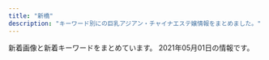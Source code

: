 ```yaml
---
title: "新橋"
description: "キーワード別にの巨乳アジアン・チャイナエステ嬢情報をまとめました。"
---
```


新着画像と新着キーワードをまとめています。
2021年05月01日の情報です。

<DmmAffiliateIns />
<KeywordTable
  shops={
    [
    {
        "keywords": {
            "90": 4,
            "86": 4,
            "87": 4,
            "83": 4,
            "85": 4
        },
        "img_links": [
            "https://minazuki-tokyo.com/wp-content/uploads/2021/02/sm02.png",
            "https://minazuki-tokyo.com/wp-content/uploads/2021/02/koyuri.png",
            "https://minazuki-tokyo.com/wp-content/uploads/2021/02/t03.png",
            "https://minazuki-tokyo.com/wp-content/uploads/2021/02/cam.png",
            "https://minazuki-tokyo.com/wp-content/uploads/2021/02/ayu.png",
            "https://minazuki-tokyo.com/wp-content/uploads/2021/02/top2.png",
            "https://minazuki-tokyo.com/wp-content/uploads/2020/11/photo03.png",
            "https://minazuki-tokyo.com/wp-content/uploads/2020/11/photo02.png",
            "https://minazuki-tokyo.com/wp-content/uploads/2021/02/sm03.png",
            "https://minazuki-tokyo.com/wp-content/uploads/2021/02/t04.png",
            "https://minazuki-tokyo.com/wp-content/uploads/2021/02/yumi.png",
            "https://minazuki-tokyo.com/wp-content/uploads/2021/02/haru.png",
            "https://minazuki-tokyo.com/wp-content/uploads/2021/02/sm01.png",
            "https://minazuki-tokyo.com/wp-content/uploads/2021/02/price.png",
            "https://minazuki-tokyo.com/wp-content/uploads/2021/02/yuyu2.jpg",
            "https://minazuki-tokyo.com/wp-content/uploads/2021/02/t08.png",
            "https://minazuki-tokyo.com/wp-content/uploads/2021/02/t01.png",
            "https://minazuki-tokyo.com/wp-content/uploads/2021/02/yumi.jpg",
            "https://minazuki-tokyo.com/wp-content/uploads/2021/02/ayu.jpg",
            "https://minazuki-tokyo.com/wp-content/uploads/2021/02/haru.jpg",
            "https://minazuki-tokyo.com/wp-content/uploads/2021/02/t02.png",
            "https://minazuki-tokyo.com/wp-content/uploads/2021/02/2-09.png",
            "https://minazuki-tokyo.com/wp-content/uploads/2020/11/photo05.png",
            "https://minazuki-tokyo.com/wp-content/uploads/2020/11/photo01.png",
            "https://minazuki-tokyo.com/wp-content/uploads/2020/11/photo04.png",
            "https://minazuki-tokyo.com/wp-content/uploads/2021/03/top10.png",
            "https://minazuki-tokyo.com/wp-content/uploads/2021/02/koyuri-1.jpg",
            "https://minazuki-tokyo.com/wp-content/uploads/2021/02/top1.png",
            "https://minazuki-tokyo.com/wp-content/uploads/2021/02/yuyu.png",
            "https://minazuki-tokyo.com/wp-content/uploads/2021/02/t07.png",
            "https://minazuki-tokyo.com/wp-content/uploads/2021/02/t05.png",
            "https://minazuki-tokyo.com/wp-content/uploads/2021/02/sm04.png",
            "https://minazuki-tokyo.com/wp-content/uploads/2021/02/t06.png"
        ],
        "name": "\u6c34\u7121\u6708\uff5e\u307f\u306a\u3065\u304d\uff5e",
        "station": "JR\u6d5c\u677e\u753a\u99c5\u5357\u53e3",
        "url": "https://minazuki-tokyo.com/"
    },
    {
        "img_links": [
            "https://static.wixstatic.com/media/c0eb72_026f8703429f4d1a93067d6664ba9e24~mv2.png",
            "https://static.wixstatic.com/media/c0eb72_068fd8e3a6034963bb1dcf1002759294~mv2.png",
            "https://static.wixstatic.com/media/c0eb72_43f5a28bd3004602b64ed4bc3095af0e~mv2.png",
            "https://static.wixstatic.com/media/c0eb72_349ce6f6faed4c09b9ec1e412ba7a370~mv2.jpg",
            "https://static.wixstatic.com/media/c0eb72_9f57c6ba804e4a55805040f7832a3bb9~mv2.png"
        ],
        "station": "JR\u7530\u753a\u99c5\u897f\u53e3",
        "keywords": {},
        "url": "https://www.morinokaori-massage.com/",
        "name": "\u68ee\u306e\u9999"
    },
    {
        "name": "SERA",
        "station": "JR\u6d5c\u677e\u753a\u99c5\u5317\u53e3",
        "url": "https://hamamatsucho-mensesthe.net/",
        "keywords": {
            "E": 8,
            "D": 26,
            "C": 8
        },
        "img_links": [
            "https://hamamatsucho-mensesthe.net/staff/top/yuna-s1.jpg",
            "https://hamamatsucho-mensesthe.net/wp/icon/twitter.png",
            "https://hamamatsucho-mensesthe.net/wp/wp-content/uploads/2020/08/ayaka.jpg",
            "https://hamamatsucho-mensesthe.net/staff/top/mitsuki-s1.jpg",
            "https://hamamatsucho-mensesthe.net/icon/google_plus.png",
            "https://hamamatsucho-mensesthe.net/room/room-l2.jpg",
            "https://hamamatsucho-mensesthe.net/wp/wp-content/uploads/2020/02/1714CAA8-3D57-4009-AB72-F5A8E6B60310.jpeg",
            "https://hamamatsucho-mensesthe.net/wp/wp-content/uploads/2019/05/rin-150x150.jpg",
            "https://hamamatsucho-mensesthe.net/room/room-l4.jpg",
            "https://hamamatsucho-mensesthe.net/wp/wp-content/uploads/2020/09/rin.jpg",
            "https://hamamatsucho-mensesthe.net/staff/top/nao-s1.jpg",
            "https://hamamatsucho-mensesthe.net/room/room-l3.jpg",
            "https://hamamatsucho-mensesthe.net/room/room-l6.jpg",
            "https://hamamatsucho-mensesthe.net/wp/images/top1.jpg",
            "https://hamamatsucho-mensesthe.net/images/clear.png",
            "https://hamamatsucho-mensesthe.net/wp/images/top3.jpg",
            "https://hamamatsucho-mensesthe.net/wp/wp-content/uploads/2019/07/0677E994-1DBF-4E0E-AB70-7CA5C034B140-150x150.jpeg",
            "https://hamamatsucho-mensesthe.net/staff/top/emi-s1.jpg",
            "https://hamamatsucho-mensesthe.net/wp/wp-content/uploads/2020/01/mitsuki.jpg",
            "https://hamamatsucho-mensesthe.net/wp/icon/facebook.png",
            "https://hamamatsucho-mensesthe.net/wp/wp-content/uploads/2020/01/misaki-l2.jpg",
            "https://hamamatsucho-mensesthe.net/icon/twitter.png",
            "https://hamamatsucho-mensesthe.net/wp/wp-content/uploads/2020/02/stand-by.jpg",
            "https://hamamatsucho-mensesthe.net/wp/wp-content/uploads/2021/01/yuna.jpg",
            "https://hamamatsucho-mensesthe.net/staff/top/rin-s1.jpg",
            "https://hamamatsucho-mensesthe.net/wp/icon/line.png",
            "https://hamamatsucho-mensesthe.net/room/room-l1.jpg",
            "https://hamamatsucho-mensesthe.net/link/mens-esthe.png",
            "https://hamamatsucho-mensesthe.net/wp/images/top2.jpg",
            "https://hamamatsucho-mensesthe.net/wp/wp-content/uploads/2019/10/eri-150x150.jpg",
            "https://hamamatsucho-mensesthe.net/images/footer-l.png",
            "https://hamamatsucho-mensesthe.net/staff/top/ayaka-s1.jpg",
            "https://hamamatsucho-mensesthe.net/images/flower.png",
            "https://hamamatsucho-mensesthe.net/wp/images/clear.png",
            "https://hamamatsucho-mensesthe.net/icon/facebook.png",
            "https://hamamatsucho-mensesthe.net/wp/wp-content/uploads/2019/07/587590BB-96D0-4887-BE26-3B1413FF7283-150x150.jpeg",
            "https://hamamatsucho-mensesthe.net/wp/images/mensesthe.jpg",
            "https://hamamatsucho-mensesthe.net/wp/wp-content/uploads/2020/11/urara.jpg",
            "https://hamamatsucho-mensesthe.net/staff/top/aki-s1.jpg",
            "https://hamamatsucho-mensesthe.net/room/room-l5.jpg",
            "https://hamamatsucho-mensesthe.net/staff/top/miyu-s1.jpg",
            "https://hamamatsucho-mensesthe.net/wp/wp-content/uploads/2020/01/emi-l1.jpg",
            "https://hamamatsucho-mensesthe.net/wp/wp-content/uploads/2020/01/nao.jpg",
            "https://hamamatsucho-mensesthe.net/wp/wp-content/uploads/2020/10/aki-150x150.jpg",
            "https://hamamatsucho-mensesthe.net/wp/icon/google_plus.png",
            "https://hamamatsucho-mensesthe.net/icon/line.png",
            "https://hamamatsucho-mensesthe.net/images/footer-r.png"
        ]
    },
    {
        "keywords": {},
        "img_links": [
            "http://kokoro-spa.info/img/slider/2.jpg",
            "http://kokoro-spa.info/img/ttl_news.png",
            "http://kokoro-spa.info/img/shop/no-pic.jpg",
            "http://kokoro-spa.info/img/ttl_info.png",
            "http://kokoro-spa.info/img/shop/kanban.jpg",
            "http://kokoro-spa.info/img/qrcode.png",
            "http://kokoro-spa.info/img/pickup.jpg"
        ],
        "url": "http://kokoro-spa.info/",
        "station": "JR\u65b0\u6a4b\u99c5\u70cf\u68ee\u53e3",
        "name": "\u672a\u6765"
    },
    {
        "url": "http://es-leon.link/",
        "station": "JR\u65b0\u6a4b\u99c5\u70cf\u68ee\u53e3",
        "keywords": {
            "86": 7,
            "88": 3,
            "\u80f8": 1,
            "90": 6,
            "84": 5,
            "85": 11
        },
        "img_links": [
            "http://es-leon.link/photos/sites/45/2020/10/2020100103205050.jpg",
            "http://es-leon.link/photos/sites/45/2020/10/2020101205420372.jpg",
            "http://es-leon.link/photos/sites/45/2021/03/2021031222423325.jpg",
            "http://es-leon.link/images/guide1.png",
            "http://es-leon.link/images/pagetop.jpg",
            "http://es-leon.link/photos/sites/45/2021/02/2021020501094315.jpg",
            "http://es-leon.link/photos/sites/45/2021/02/2021022503593169.jpg",
            "http://es-leon.link/photos/sites/45/2021/02/2021022815420713.jpg",
            "http://es-leon.link/images/guide5.jpg",
            "http://es-leon.link/photos/sites/45/2021/04/2021043013400012.jpg",
            "http://es-leon.link/photos/sites/45/2021/02/2021022503591368.jpg",
            "http://es-leon.link/photos/sites/45/2020/10/2020102507501385.jpg",
            "http://es-leon.link/images/guide4.jpg",
            "http://es-leon.link/photos/sites/45/2020/10/2020101205424345.jpg",
            "http://es-leon.link/photos/sites/45/2021/04/202104301753091.jpg",
            "http://es-leon.link/photos/sites/45/2021/03/2021033111032173.jpg",
            "http://es-leon.link/photos/sites/45/2020/10/2020100103284496.jpg",
            "http://es-leon.link/photos/sites/45/2021/03/2021033111023925.jpg",
            "http://es-leon.link/photos/sites/45/2020/10/2020100103240526.jpg",
            "http://es-leon.link/photos/sites/45/2020/10/2020102507495672.jpg",
            "http://es-leon.link/photos/sites/45/2021/03/2021033111033425.jpg",
            "http://es-leon.link/photos/sites/45/2020/11/2020110919573849.jpg",
            "http://es-leon.link/images/guide3.jpg",
            "http://es-leon.link/images/guide7.jpg",
            "http://es-leon.link/photos/sites/45/2020/10/2020100103240520.jpg",
            "http://es-leon.link/photos/sites/45/2020/10/2020101318402898.jpg",
            "http://es-leon.link/images/nav_link05_no.png",
            "http://es-leon.link/photos/sites/45/2021/02/2021022813203297.jpg",
            "http://es-leon.link/photos/sites/45/2020/10/2020102507504664.jpg",
            "http://es-leon.link/images/lineline.png",
            "http://es-leon.link/images/qr.png",
            "http://es-leon.link/photos/sites/45/2020/10/2020101318294854.jpg",
            "http://es-leon.link/photos/sites/45/2020/10/2020101205422328.jpg",
            "http://es-leon.link/photos/sites/45/2021/03/202103310417001.jpg",
            "http://es-leon.link/photos/sites/45/2021/04/2021041118453432.jpg",
            "http://es-leon.link/photos/sites/45/2021/03/202103021706276.jpg",
            "http://es-leon.link/images/nav_link04_no.png",
            "http://es-leon.link/photos/sites/45/2021/04/2021043018143110.jpg",
            "http://es-leon.link/images/img_info.jpg",
            "http://es-leon.link/images/slider02.jpg",
            "http://es-leon.link/photos/sites/45/2021/04/2021043013394635.jpg",
            "http://es-leon.link/images/slider03.jpg",
            "http://es-leon.link/images/nav_link02_no.png",
            "http://es-leon.link/photos/sites/45/2020/10/2020100103205186.jpg",
            "http://es-leon.link/photos/sites/45/2021/02/2021022702210178.jpg",
            "http://es-leon.link/photos/sites/45/2020/10/2020102507510838.jpg",
            "http://es-leon.link/photos/sites/45/2020/10/2020100103034891.jpg",
            "http://es-leon.link/images/slider00.jpg",
            "http://es-leon.link/photos/sites/45/2020/10/2020101404192576.jpg",
            "http://es-leon.link/photos/sites/45/2020/11/2020110919583922.jpg",
            "http://es-leon.link/photos/sites/45/2021/02/202102281658118.jpg",
            "http://es-leon.link/photos/sites/45/2021/02/2021022503564613.jpg",
            "http://es-leon.link/images/card.png",
            "http://es-leon.link/photos/sites/45/2021/03/2021031222420647.jpg",
            "http://es-leon.link/images/profile.png",
            "http://es-leon.link/photos/sites/45/2020/10/2020101318404076.jpg",
            "http://es-leon.link/photos/sites/45/2021/02/2021020501101626.jpg",
            "http://es-leon.link/photos/sites/45/2020/11/2020110919595348.jpg",
            "http://es-leon.link/images/guide1.jpg",
            "http://es-leon.link/photos/sites/45/2021/04/2021041118464285.jpg",
            "http://es-leon.link/photos/sites/45/2021/04/2021043013393443.jpg",
            "http://es-leon.link/photos/sites/45/2021/02/2021020501152788.jpg",
            "http://es-leon.link/photos/sites/45/2021/02/202102281317503.jpg",
            "http://es-leon.link/images/guide2.jpg",
            "http://es-leon.link/photos/sites/45/2021/04/2021043013395329.jpg",
            "http://es-leon.link/images/guide6.jpg",
            "http://es-leon.link/images/nav_link03_no.png",
            "http://es-leon.link/photos/sites/45/2021/02/2021021014235421.jpg",
            "http://es-leon.link/photos/sites/45/2020/10/202010010328436.jpg",
            "http://es-leon.link/images/guide8.jpg",
            "http://es-leon.link/photos/sites/45/2021/02/2021022813153641.jpg",
            "http://es-leon.link/images/nav_link06_no.png",
            "http://es-leon.link/photos/sites/45/2021/02/2021022813195234.jpg",
            "http://es-leon.link/images/nav_link07_no.png",
            "http://es-leon.link/photos/sites/45/2021/02/2021022815431041.jpg",
            "http://es-leon.link/photos/sites/45/2020/10/2020100103205130.jpg",
            "http://es-leon.link/photos/sites/45/2021/02/2021020501110069.jpg",
            "http://es-leon.link/photos/sites/45/2020/10/2020101318405051.jpg",
            "http://es-leon.link/photos/sites/45/2021/02/2021020501134964.jpg",
            "http://es-leon.link/photos/sites/45/2021/03/2021032103123531.jpg",
            "http://es-leon.link/photos/sites/45/2021/03/2021030217055949.jpg",
            "http://es-leon.link/photos/sites/45/2021/04/2021041118451354.jpg",
            "http://es-leon.link/images/slider01.jpg",
            "http://es-leon.link/photos/sites/45/2020/10/2020101318300043.jpg",
            "http://es-leon.link/photos/sites/45/2021/03/2021033111035026.jpg",
            "http://es-leon.link/photos/sites/45/2020/11/2020110919593136.jpg",
            "http://es-leon.link/images/guide2.png",
            "http://es-leon.link/photos/sites/45/2020/10/2020102507503499.jpg",
            "http://es-leon.link/images/slider04.jpg",
            "http://es-leon.link/images/header.png",
            "http://es-leon.link/images/nav_link01_no.png",
            "http://es-leon.link/photos/sites/45/2020/11/2020110919590942.jpg"
        ],
        "name": "LEON"
    },
    {
        "url": "http://es-best.info/",
        "station": "JR\u6d5c\u677e\u753a\u99c5\u5317\u53e3",
        "name": "\u30d9\u30b9\u30c8",
        "img_links": [
            "http://es-best.info/images/access/06.jpg",
            "http://es-best.info/images/slider1/04.jpg",
            "http://es-best.info/staffPhoto/b20190304234059.jpg",
            "http://es-best.info/images/access/02.jpg",
            "http://es-best.info/staffPhoto/s20190304234059.jpg",
            "http://es-best.info/staffPhoto/b20190304234324.jpg",
            "http://es-best.info/images/access/04.jpg",
            "http://es-best.info/staffPhoto/s20190304234324.jpg",
            "http://es-best.info/images/returnBtn.png",
            "http://es-best.info/images/access/01.jpg",
            "http://es-best.info/js/sliderLine/slide_prev.png",
            "http://es-best.info/images/store/052.jpg",
            "http://es-best.info/uploadfiles/images/campaignEsBestInfo.jpg",
            "http://es-best.info/staffPhoto/s20190220185555.jpg",
            "http://es-best.info/staffPhoto/s20191003002337.jpg",
            "http://es-best.info/staffPhoto/b20190413161507.jpg",
            "http://es-best.info/staffPhoto/b20191003002337.jpg",
            "http://es-best.info/images/access/03.jpg",
            "http://es-best.info/images/slider1/01.jpg",
            "http://es-best.info/staffPhoto/s20190304234528.jpg",
            "http://es-best.info/staffPhoto/b20190304234528.jpg",
            "http://es-best.info/images/access/05.jpg",
            "http://es-best.info/staffPhoto/b20190220185555.jpg",
            "http://es-best.info/images/slider1/02.jpg",
            "http://es-best.info/staffPhoto/s20190413161507.jpg",
            "http://es-best.info/js/sliderLine/slide_next.png"
        ],
        "keywords": {
            "85": 4,
            "86": 6,
            "D": 4,
            "C": 4
        }
    },
    {
        "name": "\u7e01",
        "url": "http://tamachi-en.link/",
        "station": "JR\u7530\u753a\u99c5\u6771\u53e3",
        "img_links": [
            "http://tamachi-en.link/images/g1.jpg",
            "http://tamachi-en.link/images/g8.jpg",
            "http://tamachi-en.link/images/g3.jpg",
            "http://tamachi-en.link/images/g0.jpg",
            "http://tamachi-en.link/images/g4.jpg",
            "http://tamachi-en.link/images/mobile.png",
            "http://tamachi-en.link/images/zi_link.png",
            "http://tamachi-en.link/images/top.jpg",
            "http://tamachi-en.link/images/g2.jpg",
            "http://tamachi-en.link/images/new1.jpg",
            "http://tamachi-en.link/images/g6.jpg",
            "http://tamachi-en.link/images/zi_staff.png",
            "http://tamachi-en.link/images/g5.jpg"
        ],
        "keywords": {
            "C": 15
        }
    },
    {
        "url": "http://romantic-est.info/",
        "keywords": {},
        "station": "\u5185\u5e78\u753a\u99c5A3",
        "img_links": [
            "http://romantic-est.info/img/line.jpg",
            "https://www.est-tatsujin.jp/theme/esthe_no_tatsujin_front/banner/estbnr_s2_200x40.jpg",
            "http://romantic-est.info/img/cg07.jpg",
            "http://romantic-est.info/img/r3.jpg",
            "http://romantic-est.info/img/cg111.jpg",
            "http://romantic-est.info/img/cg031.jpg",
            "http://romantic-est.info/img/kan.jpg",
            "http://romantic-est.info/img/r5.jpg",
            "http://romantic-est.info/img/cg11.jpg",
            "http://romantic-est.info/img/cg09.jpg",
            "http://romantic-est.info/img/cg061.jpg",
            "https://s-este.jp/img/common/freebanner/200_40.png",
            "http://romantic-est.info/img/cg03.jpg",
            "http://romantic-est.info/img/topimg.jpg",
            "http://romantic-est.info/link/menlog.jpg",
            "http://romantic-est.info/img/r2.jpg",
            "http://romantic-est.info/img/cg06.jpg",
            "http://romantic-est.info/img/line1.jpg",
            "http://romantic-est.info/img/cg091.jpg",
            "http://romantic-est.info/img/topimg1.jpg",
            "http://romantic-est.info/img/r1.jpg",
            "http://romantic-est.info/img/r4.jpg",
            "http://romantic-est.info/img/cg071.jpg"
        ],
        "name": "\u30ab\u30b5\u30d6\u30e9\u30f3\u30ab"
    },
    {
        "url": "http://body-heal.net/",
        "station": "JR\u7530\u753a\u99c5\u4e09\u7530\u53e3",
        "img_links": [
            "http://body-heal.net/images/access/01.jpg",
            "http://body-heal.net/staffPhoto/b20190608222039.jpg",
            "http://body-heal.net/staffPhoto/b20190218130854.jpg",
            "http://body-heal.net/uploadfiles/images/campaignBodyHealNet.jpg",
            "http://body-heal.net/js/sliderLine/slide_next.png",
            "http://body-heal.net/staffPhoto/b20190117105438.jpg",
            "http://body-heal.net/staffPhoto/b20190120201033.jpg",
            "http://body-heal.net/images/store/04.jpg",
            "http://body-heal.net/images/store/05.jpg",
            "http://body-heal.net/images/store/01.jpg",
            "http://body-heal.net/images/access/05.jpg",
            "http://body-heal.net/js/sliderLine/slide_prev.png",
            "http://body-heal.net/images/access/03.jpg",
            "http://body-heal.net/images/access/02.jpg",
            "http://body-heal.net/images/store/06.jpg",
            "http://body-heal.net/staffPhoto/b20180721035111.jpg",
            "http://body-heal.net/images/access/04.jpg",
            "http://body-heal.net/staffPhoto/b20180926231950.jpg",
            "http://body-heal.net/staffPhoto/b20190608220420.jpg",
            "http://body-heal.net/images/show.jpg"
        ],
        "name": "Tami",
        "keywords": {
            "85": 4,
            "E": 6,
            "84": 4,
            "87": 6,
            "88": 10
        }
    },
    {
        "img_links": [
            "http://www.k-harunoie.info/imge/tel.png",
            "http://www.k-harunoie.info/imge/int2.png",
            "http://www.k-harunoie.info/imge/s0.png",
            "http://www.k-harunoie.info/imge/p-1.jpg",
            "http://www.k-harunoie.info/imge/service2.jpg",
            "http://www.k-harunoie.info/imge/p-2.jpg",
            "http://www.k-harunoie.info/imge/service1.jpg",
            "http://www.k-harunoie.info/imge/p-4.jpg",
            "http://www.k-harunoie.info/imge/botton.jpg",
            "http://www.k-harunoie.info/imge/service3.jpg",
            "http://www.k-harunoie.info/imge/ta.png",
            "http://www.k-harunoie.info/imge/staff_t.jpg",
            "http://www.k-harunoie.info/imge/interior_t.jpg",
            "http://www.k-harunoie.info/imge/s1.png",
            "http://www.k-harunoie.info/imge/p-5.jpg",
            "http://www.k-harunoie.info/imge/sys.png"
        ],
        "name": "\u6625\u306e\u5bb6",
        "station": "JR\u7530\u753a\u99c5\u6771\u53e3",
        "url": "http://www.k-harunoie.info/",
        "keywords": {}
    },
    {
        "name": "\u5e78\u305b\u306e\u6642\u9593",
        "img_links": [
            "http://www.shiawasenojikan.esjp.info/files/003.jpg",
            "http://www.shiawasenojikan.esjp.info/images/mobile.jpg",
            "http://www.shiawasenojikan.esjp.info/files/001-03.jpg",
            "http://www.shiawasenojikan.esjp.info/images/int2.jpg",
            "http://www.shiawasenojikan.esjp.info/images/sys3.jpg",
            "http://www.shiawasenojikan.esjp.info/files/009-03.jpg",
            "http://www.shiawasenojikan.esjp.info/files/003-02.jpg",
            "http://www.shiawasenojikan.esjp.info/images/link_t.jpg",
            "http://www.shiawasenojikan.esjp.info/images/head.jpg",
            "http://www.shiawasenojikan.esjp.info/files/010-03.jpg",
            "http://www.shiawasenojikan.esjp.info/files/015-02.jpg",
            "http://www.shiawasenojikan.esjp.info/files/009-02.jpg",
            "http://www.shiawasenojikan.esjp.info/files/015-03.jpg",
            "http://www.shiawasenojikan.esjp.info/files/001-02.jpg",
            "http://www.shiawasenojikan.esjp.info/files/009.jpg",
            "http://www.shiawasenojikan.esjp.info/images/interior_t.jpg",
            "http://www.shiawasenojikan.esjp.info/files/001.jpg",
            "http://www.shiawasenojikan.esjp.info/files/010-02.jpg",
            "http://www.shiawasenojikan.esjp.info/files/010.jpg",
            "http://www.shiawasenojikan.esjp.info/images/news.jpg",
            "http://www.shiawasenojikan.esjp.info/files/003-03.jpg",
            "http://www.shiawasenojikan.esjp.info/files/015.jpg",
            "http://www.shiawasenojikan.esjp.info/images/tel.jpg",
            "http://www.shiawasenojikan.esjp.info/images/staff_t.jpg"
        ],
        "station": "JR\u65b0\u6a4b\u99c5\u65e5\u6bd4\u8c37\u53e3",
        "url": "http://www.shiawasenojikan.esjp.info/",
        "keywords": {
            "87": 3,
            "88": 1,
            "86": 1,
            "D": 5
        }
    },
    {
        "url": "https://hamamatsucho-esthe.work/",
        "name": "Artemis",
        "keywords": {
            "E": 5,
            "F": 5,
            "C": 10,
            "D": 5
        },
        "station": "JR\u6d5c\u677e\u753a\u99c5\u5317\u53e3",
        "img_links": [
            "https://hamamatsucho-esthe.work/2018/11/09/kana-s1.jpg",
            "https://hamamatsucho-esthe.work/2018/09/10/sora-s1.jpg",
            "https://hamamatsucho-esthe.work/2020/07/30/maki-s1.jpg",
            "https://hamamatsucho-esthe.work/staff/sora-s1.jpg",
            "https://hamamatsucho-esthe.work/staff/riri-l1.jpg",
            "https://hamamatsucho-esthe.work/staff/nana-s1.jpg",
            "https://hamamatsucho-esthe.work/images/footer-r.png",
            "https://hamamatsucho-esthe.work/2021/03/26/riri-s1.jpg",
            "https://hamamatsucho-esthe.work/staff/riri-s1.jpg",
            "https://hamamatsucho-esthe.work/staff/nana-l1.jpg",
            "https://hamamatsucho-esthe.work/menu/home.png",
            "https://hamamatsucho-esthe.work/kana01.png",
            "https://hamamatsucho-esthe.work/icon/google_plus.png",
            "https://hamamatsucho-esthe.work/room/esthe3.jpg",
            "https://hamamatsucho-esthe.work/staff/maki-l1.jpg",
            "https://hamamatsucho-esthe.work/menu/friend.png",
            "https://hamamatsucho-esthe.work/2020/11/06/momo-s1.jpg",
            "https://hamamatsucho-esthe.work/images/footer-l.png",
            "https://hamamatsucho-esthe.work/icon/line.png",
            "https://hamamatsucho-esthe.work/2019/06/14/riri-s1.jpg",
            "https://hamamatsucho-esthe.work/2021/04/22/nana-s1.jpg",
            "https://hamamatsucho-esthe.work/room/esthe2.jpg",
            "https://hamamatsucho-esthe.work/staff/sora-l1.jpg",
            "https://hamamatsucho-esthe.work/staff/yuki-l1.jpg",
            "https://hamamatsucho-esthe.work/images/clear.png",
            "https://hamamatsucho-esthe.work/images/main1.jpg",
            "https://hamamatsucho-esthe.work/2018/09/10/misa-s1.jpg",
            "https://hamamatsucho-esthe.work/button/staff.png",
            "https://hamamatsucho-esthe.work/2019/11/05/nanami-s1.jpg",
            "https://hamamatsucho-esthe.work/2019/01/14/emi-s1.jpg",
            "https://hamamatsucho-esthe.work/menu/gallery.png",
            "https://hamamatsucho-esthe.work/2020/01/05/yuki-s1.jpg",
            "https://hamamatsucho-esthe.work/room/esthe1.jpg",
            "https://hamamatsucho-esthe.work/menu/blog.png",
            "https://hamamatsucho-esthe.work/2019/05/25/riko-s1.jpg",
            "https://hamamatsucho-esthe.work/images/main-sp.jpg",
            "https://hamamatsucho-esthe.work/staff/maki-s1.jpg",
            "https://hamamatsucho-esthe.work/button/home.png",
            "https://hamamatsucho-esthe.work/2019/05/25/koko-s1.jpg",
            "https://hamamatsucho-esthe.work/2018/12/26/sayaka-s1.jpg",
            "https://hamamatsucho-esthe.work/menu/info.png",
            "https://hamamatsucho-esthe.work/staff/riko-s1.jpg",
            "https://hamamatsucho-esthe.work/images/qrcode.png",
            "https://hamamatsucho-esthe.work/icon/facebook.png",
            "https://hamamatsucho-esthe.work/icon/twitter.png",
            "https://hamamatsucho-esthe.work/staff/yuki-s1.jpg",
            "https://hamamatsucho-esthe.work/button/blog.png"
        ]
    },
    {
        "name": "\u3057\u3042\u308f\u305b\uff5eSHIAWASE\uff5e",
        "img_links": [
            "http://shiawase.mssg.jp/images/gallery/gallery_402.jpg",
            "http://shiawase.mssg.jp/images/staff/sta_06.jpg",
            "http://shiawase.mssg.jp/images/gallery/gallery_404.jpg",
            "http://shiawase.mssg.jp/images/home/index_page_top.jpg",
            "http://shiawase.mssg.jp/images/staff_image/staff_d01b.jpg",
            "http://shiawase.mssg.jp/images/top/top_08.png",
            "http://shiawase.mssg.jp/images/staff_image/staff_d02b.jpg",
            "http://shiawase.mssg.jp/images/gallery/gallery_101.jpg",
            "http://shiawase.mssg.jp/images/staff/sta_0z9.jpg",
            "http://shiawase.mssg.jp/images/top/top_02.jpg",
            "http://shiawase.mssg.jp/images/staff_image/staff_d03b.jpg",
            "http://shiawase.mssg.jp/images/top/top_01.jpg",
            "http://shiawase.mssg.jp/images/gallery/gallery_103.jpg",
            "http://shiawase.mssg.jp/images/top/top_04.jpg",
            "http://shiawase.mssg.jp/images/staff/sta_01.jpg",
            "http://shiawase.mssg.jp/images/staff/sta_08.jpg",
            "http://shiawase.mssg.jp/images/system/syatem_302.jpg",
            "http://shiawase.mssg.jp/images/staff_one/staff_one_top.jpg",
            "http://shiawase.mssg.jp/images/home/index_04.jpg",
            "http://shiawase.mssg.jp/images/staff/sta_0z2.jpg",
            "http://shiawase.mssg.jp/images/staff_one/staff_one_05.jpg",
            "http://shiawase.mssg.jp/images/staff_one/staff_one_08.png",
            "http://shiawase.mssg.jp/images/home/index_03.jpg",
            "http://shiawase.mssg.jp/images/home/QR.png",
            "http://shiawase.mssg.jp/images/system/syatem_301.jpg",
            "http://shiawase.mssg.jp/images/gallery/gallery_104.jpg",
            "http://shiawase.mssg.jp/images/staff_image/staff_d08a.jpg",
            "http://shiawase.mssg.jp/images/staff_image/staff_d02.jpg",
            "http://shiawase.mssg.jp/images/home/index_qup.jpg",
            "http://shiawase.mssg.jp/images/staff/sta_0z12.jpg",
            "http://shiawase.mssg.jp/images/staff/sta_010.jpg",
            "http://shiawase.mssg.jp/images/staff_image/staff_d07b.jpg",
            "http://shiawase.mssg.jp/images/staff_one/staff_one_07.png",
            "http://shiawase.mssg.jp/images/staff/sta_023.jpg",
            "http://shiawase.mssg.jp/images/gallery/gallery_401.jpg",
            "http://shiawase.mssg.jp/images/gallery/gallery_403.jpg",
            "http://shiawase.mssg.jp/images/staff_image/staff_d08b.jpg",
            "http://shiawase.mssg.jp/images/top/top_05.jpg",
            "http://shiawase.mssg.jp/images/top/top_03.jpg",
            "http://shiawase.mssg.jp/images/gallery/gallery_102.jpg",
            "http://shiawase.mssg.jp/images/gallery/gallery_top.jpg",
            "http://shiawase.mssg.jp/images/staff_one/staff_one_01.jpg",
            "http://shiawase.mssg.jp/images/system/syatem_303.jpg",
            "http://shiawase.mssg.jp/images/staff/sta_03.jpg",
            "http://shiawase.mssg.jp/images/staff_image/staff_d06.jpg",
            "http://shiawase.mssg.jp/images/staff_image/staff_d04b.jpg",
            "http://shiawase.mssg.jp/images/staff/staff_top.jpg",
            "http://shiawase.mssg.jp/images/staff_one/staff_one_03.jpg",
            "http://shiawase.mssg.jp/images/staff/sta_0z8.jpg",
            "http://shiawase.mssg.jp/images/home/top_qp.jpg",
            "http://shiawase.mssg.jp/images/staff_image/staff_d05b.jpg",
            "http://shiawase.mssg.jp/images/staff_image/staff_d07a.jpg",
            "http://shiawase.mssg.jp/images/staff_image/staff_d03a.jpg",
            "http://shiawase.mssg.jp/images/staff_image/staff_d05a.jpg",
            "http://shiawase.mssg.jp/images/staff_image/staff_d01a.jpg",
            "http://shiawase.mssg.jp/images/staff/sta_0z4.jpg",
            "http://shiawase.mssg.jp/images/home/index_tel.jpg",
            "http://shiawase.mssg.jp/images/top/top_06.jpg",
            "http://shiawase.mssg.jp/images/gallery/gallery_01.jpg",
            "http://shiawase.mssg.jp/images/staff/sta_021.jpg",
            "http://shiawase.mssg.jp/images/staff_one/staff_one_04.jpg",
            "http://shiawase.mssg.jp/images/staff_image/staff_d04c.jpg",
            "http://shiawase.mssg.jp/images/staff_one/staff_one_02.jpg",
            "http://shiawase.mssg.jp/images/staff/sta_04.jpg",
            "http://shiawase.mssg.jp/images/staff_image/staff_d04.jpg"
        ],
        "keywords": {},
        "station": "JR\u7530\u753a\u99c5\u897f\u53e3",
        "url": "http://shiawase.mssg.jp/"
    },
    {
        "keywords": {},
        "station": "JR\u6d5c\u677e\u753a\u99c5\u5357\u53e3",
        "url": "http://yukizhouse00.web.fc2.com/",
        "name": "Yuki\u2019s House",
        "img_links": [
            "http://yukizhouse00.web.fc2.com/images/slider/slid1.jpg",
            "http://yukizhouse00.web.fc2.com/images/portfolio/work-6.jpg",
            "http://yukizhouse00.web.fc2.com/images/portfolio/work-5.jpg",
            "http://yukizhouse00.web.fc2.com/images/portfolio/work-4.jpg",
            "http://yukizhouse00.web.fc2.com/images/portfolio/work-3.jpg",
            "http://yukizhouse00.web.fc2.com/images/slider/slid2.jpg",
            "http://yukizhouse00.web.fc2.com/images/portfolio/work-1.jpg",
            "http://yukizhouse00.web.fc2.com/images/portfolio/work-2.jpg"
        ]
    },
    {
        "station": "JR\u6d5c\u677e\u753a\u99c5\u5357\u53e3",
        "img_links": [
            "http://www.es-tokyo.link/img/momoko1.jpg",
            "http://www.es-tokyo.link/img/ami1.jpg",
            "http://www.es-tokyo.link/img/miwa1.jpg",
            "http://www.es-tokyo.link/img/erin1.jpg",
            "http://www.es-tokyo.link/img/hikari1.jpg",
            "http://www.es-tokyo.link/images/b2.jpg",
            "http://www.es-tokyo.link/images/newface.jpg",
            "http://www.es-tokyo.link/images/news.jpg",
            "http://www.es-tokyo.link/images/3.jpg",
            "http://www.es-tokyo.link/img/izumi2.jpg",
            "http://www.es-tokyo.link/images/19.jpg",
            "http://www.es-tokyo.link/images/staff_t.jpg",
            "http://www.es-tokyo.link/images/24.jpg",
            "http://www.es-tokyo.link/images/9.jpg",
            "http://www.es-tokyo.link/img/erin2.jpg",
            "http://www.es-tokyo.link/img/izumi1.jpg",
            "http://www.es-tokyo.link/img/mayu1.jpg",
            "http://www.es-tokyo.link/images/27.jpg",
            "http://www.es-tokyo.link/images/20.jpg",
            "http://www.es-tokyo.link/images/b1.jpg",
            "http://www.es-tokyo.link/images/int1.jpg",
            "http://www.es-tokyo.link/img/yui1.jpg",
            "http://www.es-tokyo.link/images/28.jpg",
            "http://www.es-tokyo.link/images/22.jpg",
            "http://www.es-tokyo.link/images/sys1.jpg",
            "http://www.es-tokyo.link/images/b3.jpg",
            "http://www.es-tokyo.link/img/suzu1.jpg",
            "http://www.es-tokyo.link/images/head.jpg",
            "http://www.es-tokyo.link/images/int2.jpg",
            "http://www.es-tokyo.link/images/mobile.jpg",
            "http://www.es-tokyo.link/img/minami1.jpg",
            "http://www.es-tokyo.link/images/s1.png",
            "http://www.es-tokyo.link/images/sys2.jpg",
            "http://www.es-tokyo.link/img/emili1.jpg",
            "http://www.es-tokyo.link/images/30.jpg",
            "http://www.es-tokyo.link/img/naomi1.jpg",
            "http://www.es-tokyo.link/img/minami2.jpg",
            "http://www.es-tokyo.link/img/kaori1.jpg",
            "http://www.es-tokyo.link/images/23.jpg",
            "http://www.es-tokyo.link/images/tel.jpg",
            "http://www.es-tokyo.link/images/31.jpg",
            "http://www.es-tokyo.link/images/5.jpg",
            "http://www.es-tokyo.link/images/interior_t.jpg",
            "http://www.es-tokyo.link/images/25.jpg",
            "http://www.es-tokyo.link/img/rin1.jpg",
            "http://www.es-tokyo.link/images/32.jpg"
        ],
        "keywords": {},
        "url": "http://www.es-tokyo.link",
        "name": "Pandora*\u30d1\u30f3\u30c9\u30e9"
    },
    {
        "name": "Oriental Spa",
        "keywords": {
            "F": 1,
            "D": 4,
            "C": 2,
            "E": 3
        },
        "station": "JR\u6d5c\u677e\u753a\u99c5\u5317\u53e3",
        "img_links": [
            "https://hamamatsucho-mensesthe.com/2017/10/08/ruru-s1.jpg",
            "https://hamamatsucho-mensesthe.com/staff2/wp-content/uploads/2019/12/nanami02-2.png",
            "https://hamamatsucho-mensesthe.com/staff/arisa-s1.jpg",
            "https://hamamatsucho-mensesthe.com/2018/06/08/hana-s2.jpg",
            "https://hamamatsucho-mensesthe.com/menu/home.png",
            "https://hamamatsucho-mensesthe.com/staff/nana-s1.jpg",
            "https://hamamatsucho-mensesthe.com/images/header3.png",
            "https://hamamatsucho-mensesthe.com/staff2/wp-content/uploads/2019/12/haru-1.png",
            "https://hamamatsucho-mensesthe.com/images/clear.png",
            "https://hamamatsucho-mensesthe.com/staff2/wp-content/uploads/2021/03/lili03.png",
            "https://hamamatsucho-mensesthe.com/staff2/wp-content/uploads/2021/03/rina03.png",
            "https://hamamatsucho-mensesthe.com/staff2/wp-content/uploads/2021/04/yuna01.png",
            "https://hamamatsucho-mensesthe.com/staff2/wp-content/uploads/2021/04/nana72.png",
            "https://hamamatsucho-mensesthe.com/staff2/wp-content/uploads/2019/12/yuki22-1.png",
            "https://hamamatsucho-mensesthe.com/staff/yuyu-l1.jpg",
            "https://hamamatsucho-mensesthe.com/icon/twitter.png",
            "https://hamamatsucho-mensesthe.com/staff2/wp-content/uploads/2021/01/maki05.png",
            "https://hamamatsucho-mensesthe.com/2018/03/02/anna-s1.jpg",
            "https://hamamatsucho-mensesthe.com/staff/koko-l1.jpg",
            "https://hamamatsucho-mensesthe.com/icon/google_plus.png",
            "https://hamamatsucho-mensesthe.com/2018/11/23/arisa-s1.jpg",
            "https://hamamatsucho-mensesthe.com/staff/arisa-l1.jpg",
            "https://hamamatsucho-mensesthe.com/icon/facebook.png",
            "https://hamamatsucho-mensesthe.com/2018/06/12/yoko-s1.jpg",
            "https://hamamatsucho-mensesthe.com/room/esthe1.jpg",
            "https://hamamatsucho-mensesthe.com/staff/nana-l1.jpg",
            "https://hamamatsucho-mensesthe.com/staff/yoko-l1.jpg",
            "https://hamamatsucho-mensesthe.com/icon/line.png",
            "https://hamamatsucho-mensesthe.com/menu/sche.png",
            "https://hamamatsucho-mensesthe.com/staff/yuyu-s1.jpg",
            "https://hamamatsucho-mensesthe.com/button/home.png",
            "https://hamamatsucho-mensesthe.com/images/main-sp.jpg",
            "https://hamamatsucho-mensesthe.com/menu/gallery.png",
            "https://hamamatsucho-mensesthe.com/images/footer-r.png",
            "https://hamamatsucho-mensesthe.com/images/flower.png",
            "https://hamamatsucho-mensesthe.com/2018/12/21/yuyu-s1.jpg",
            "https://hamamatsucho-mensesthe.com/images/footer-l.png",
            "https://hamamatsucho-mensesthe.com/kumi2.jpg",
            "https://hamamatsucho-mensesthe.com/button/staff.png",
            "https://hamamatsucho-mensesthe.com/kumi1.jpg",
            "https://hamamatsucho-mensesthe.com/button/sche.png",
            "https://hamamatsucho-mensesthe.com/staff/koko-s1.jpg",
            "https://hamamatsucho-mensesthe.com/staff/yoko-s1.jpg",
            "https://hamamatsucho-mensesthe.com/menu/info.png",
            "https://hamamatsucho-mensesthe.com/room/esthe2.jpg",
            "https://hamamatsucho-mensesthe.com/menu/friend.png",
            "https://hamamatsucho-mensesthe.com/2018/12/21/koko-s1.jpg",
            "https://hamamatsucho-mensesthe.com/nana03.png",
            "https://hamamatsucho-mensesthe.com/room/esthe3.jpg",
            "https://hamamatsucho-mensesthe.com/staff2/wp-content/uploads/2021/03/miku03.png",
            "https://hamamatsucho-mensesthe.com/miyuki01.png",
            "https://hamamatsucho-mensesthe.com/images/main1.jpg",
            "https://hamamatsucho-mensesthe.com/staff2/wp-content/uploads/2020/11/siruet.png"
        ],
        "url": "https://hamamatsucho-mensesthe.com/"
    }
]
}
/>
<DmmAffiliateScript />
